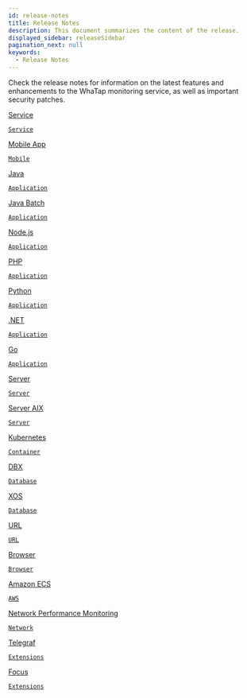 ```yaml
---
id: release-notes
title: Release Notes
description: This document summarizes the content of the release.
displayed_sidebar: releaseSidebar
pagination_next: null
keywords:
  - Release Notes
---
```


Check the release notes for information on the latest features and enhancements to the WhaTap monitoring service, as well as important security patches. 

<div class='flex-container-s'>

<a href='release-notes/service/service-2_5_x'>
<div class='apm-agent new'>
<div class='logo'>
<LinkImage img='ico-index-service.svg' desc='service' />
</div>
<div class='int'>
<p>Service</p>
<code>Service</code>
</div>
</div>
</a>

<a href='release-notes/mobile/mobile-app-v1_0_10'>
<div class='apm-agent new'>
<div class='logo'>
<LinkImage img='ico-index-service.svg' desc='service' />
</div>
<div class='int'>
<p>Mobile App</p>
<code>Mobile</code>
</div>
</div>
</a>

<a href='release-notes/java/java-2_2_35'>
<div class='apm-agent'>
<div class='logo'>
<LinkImage img='index-icon/product-java-l.svg' desc='java' />
</div>
<div class='int'>
<p>Java</p>
<code>Application</code>
</div>
</div>
</a>

<a href='release-notes/java-batch/java-batch-2_2_24'>
<div class='apm-agent'>
<div class='logo'>
<LinkImage img='index-icon/product-java-l.svg' desc='java' />
</div>
<div class='int'>
<p>Java Batch</p>
<code>Application</code>
</div>
</div>
</a>

<a href='release-notes/nodejs/nodejs-0_4_98'>
<div class='apm-agent new'>
<div class='logo'>
<LinkImage img='index-icon/product-nodejs-l.svg' desc='nodejs' />
</div>
<div class='int'>
<p>Node.js</p>
<code>Application</code>
</div>
</div>
</a>

<a href='release-notes/php/php-2_8_0'>
<div class='apm-agent'>
<div class='logo'>
<LinkImage img='index-icon/product-php-l.svg' desc='php' />
</div>
<div class='int'>
<p>PHP</p>
<code>Application</code>
</div>
</div>
</a>

<a href='release-notes/python/python-1_6_6'>
<div class='apm-agent new'>
<div class='logo'>
<LinkImage img='index-icon/product-python-l.svg' desc='python' />
</div>
<div class='int'>
<p>Python</p>
<code>Application</code>
</div>
</div>
</a>

<a href='release-notes/dotnet/dotnet-2_2_9'>
<div class='apm-agent new'>
<div class='logo'>
<LinkImage img='index-icon/product-dotnet-l.svg' desc='dotnet' />
</div>
<div class='int'>
<p>.NET</p>
<code>Application</code>
</div>
</div>
</a>

<a href='release-notes/golang/golang-0_4_0'>
<div class='apm-agent'>
<div class='logo'>
<LinkImage img='index-icon/product-go-l.svg' desc='golang' />
</div>
<div class='int'>
<p>Go</p>
<code>Application</code>
</div>
</div>
</a>

<a href='release-notes/server/server-2_6_1'>
<div class='apm-agent'>
<div class='logo'>
<LinkImage img='index-icon/product-server-l.svg' desc='server' />
</div>
<div class='int'>
<p>Server</p>
<code>Server</code>
</div>
</div>
</a>

<a href='release-notes/server/server-aix-1_2_7'>
<div class='apm-agent'>
<div class='logo'>
<LinkImage img='index-icon/product-server-l.svg' desc='server' />
</div>
<div class='int'>
<p>Server AIX</p>
<code>Server</code>
</div>
</div>
</a>

<a href='release-notes/k8s/k8s-1_7_7'>
<div class='apm-agent new'>
<div class='logo'>
<LinkImage img='index-icon/product-kubernetes-l.svg' desc='Kubernetes' />
</div>
<div class='int'>
<p>Kubernetes</p>
<code>Container</code>
</div>
</div>
</a>

<a href='release-notes/db/dbx-1_9_0'>
<div class='apm-agent new'>
<div class='logo'>
<LinkImage img='ico-index-db.png' desc='database' />
</div>
<div class='int'>
<p>DBX</p>
<code>Database</code>
</div>
</div>
</a>

<a href='release-notes/db/xos-1_1_8f'>
<div class='apm-agent'>
<div class='logo'>
<LinkImage img='ico-index-db.png' desc='database' />
</div>
<div class='int'>
<p>XOS</p>
<code>Database</code>
</div>
</div>
</a>

<a href='release-notes/url/url-release-notes'>
<div class='apm-agent'>
<div class='logo'>
<LinkImage img='index-icon/product-url-l.svg' desc='URL' />
</div>
<div class='int'>
<p>URL</p>
<code>URL</code>
</div>
</div>
</a>

<a href='release-notes/browser/browser-v1_3_6'>
<div class='apm-agent'>
<div class='logo'>
<LinkImage img='index-icon/product-rum-l.svg' desc='Browser' />
</div>
<div class='int'>
<p>Browser</p>
<code>Browser</code>
</div>
</div>
</a>

<a href='release-notes/amazon-ecs/amazon-ecs-release-notes'>
<div class='apm-agent'>
<div class='logo'>
<LinkImage img='index-icon/product-aws-ecs-l.svg' desc='Amazon ECS' />
</div>
<div class='int'>
<p>Amazon ECS</p>
<code>AWS</code>
</div>
</div>
</a>

<a href='release-notes/npm/npm-v0_4_5'>
<div class='apm-agent'>
<div class='logo'>
<LinkImage img='index-icon/product-npm-l.svg' desc='Network Performance Monitoring' />
</div>
<div class='int'>
<p class='narrow npm'>Network Performance Monitoring</p>
<code>Network</code>
</div>
</div>
</a>

<a href='release-notes/telegraf/telegraf-release-notes'>
<div class='apm-agent'>
<div class='logo'>
<LinkImage img='ico-index-telegraf.svg' desc='Telegraf' />
</div>
<div class='int'>
<p>Telegraf</p>
<code>Extensions</code>
</div>
</div>
</a>

<a href='release-notes/focus/focus-release-notes'>
<div class='apm-agent'>
<div class='logo'>
<LinkImage img='ico-index-focus.svg' desc='Focus' />
</div>
<div class='int'>
<p>Focus</p>
<code>Extensions</code>
</div>
</div>
</a>

</div>
